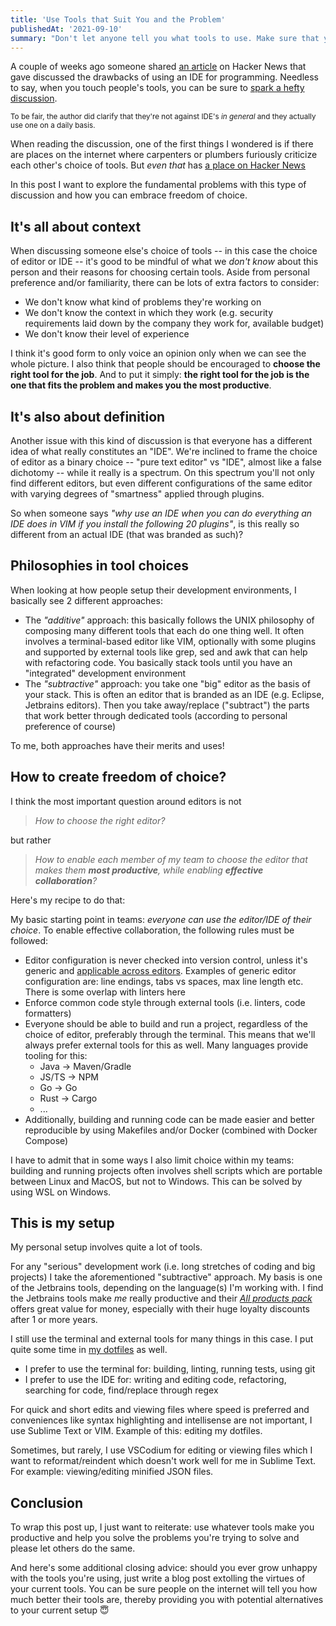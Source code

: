 ```yaml
---
title: 'Use Tools that Suit You and the Problem'
publishedAt: '2021-09-10'
summary: "Don't let anyone tell you what tools to use. Make sure that your builds are tool-agnostic"
---
```

A couple of weeks ago someone shared
[an article](https://alexander-hansen.dev/blog/benefits-of-not-using-an-ide) on Hacker News that
gave discussed the drawbacks of using an IDE for programming. Needless to say, when you touch
people's tools, you can be sure to
[spark a hefty discussion](https://news.ycombinator.com/item?id=28257116).

<Small>

To be fair, the author did clarify that they're not against IDE's _in general_ and they actually
use one on a daily basis.

</Small>

When reading the discussion, one of the first things I wondered is if there are places on the
internet where carpenters or plumbers furiously criticize each other's choice of tools.
But _even that_ has [a place on Hacker News](https://news.ycombinator.com/item?id=28257382)

In this post I want to explore the fundamental problems with this type of discussion and how you
can embrace freedom of choice.

## It's all about context

When discussing someone else's choice of tools -- in this case the choice of editor or IDE -- it's
good to be mindful of what we _don't know_ about this person and their reasons for choosing certain
tools. Aside from personal preference and/or familiarity, there can be lots of extra factors to
consider:

- We don't know what kind of problems they're working on
- We don't know the context in which they work (e.g. security requirements laid down by the company
  they work for, available budget)
- We don't know their level of experience

I think it's good form to only voice an opinion only when we can see the whole picture. I also
think that people should be encouraged to **choose the right tool for the job**. And to put it
simply: **the right tool for the job is the one that fits the problem and makes you the most
productive**.

## It's also about definition

Another issue with this kind of discussion is that everyone has a different idea of what really
constitutes an "IDE". We're inclined to frame the choice of editor as a binary choice -- "pure text
editor" vs "IDE", almost like a false dichotomy -- while it really is a spectrum. On this spectrum
you'll not only find different editors, but even different configurations of the same editor with
varying degrees of "smartness" applied through plugins.

So when someone says _"why use an IDE when you can do everything an IDE does in VIM if you install
the following 20 plugins"_, is this really so different from an actual IDE (that was branded as
such)?

## Philosophies in tool choices

When looking at how people setup their development environments, I basically see 2 different
approaches:

- The _"additive"_ approach: this basically follows the UNIX philosophy of composing many different
  tools that each do one thing well. It often involves a terminal-based editor like VIM, optionally
  with some plugins and supported by external tools like grep, sed and awk that can help with
  refactoring code. You basically stack tools until you have an "integrated" development environment
- The _"subtractive"_ approach: you take one "big" editor as the basis of your stack. This is often
  an editor that is branded as an IDE (e.g. Eclipse, Jetbrains editors). Then you take away/replace
  ("subtract") the parts that work better through dedicated tools (according to personal preference
  of course)

To me, both approaches have their merits and uses!

## How to create freedom of choice?

I think the most important question around editors is not
> _How to choose the right editor?_

but rather

> _How to enable each member of my team to choose the editor that makes them **most productive**,
> while enabling **effective collaboration**?_

Here's my recipe to do that:

My basic starting point in teams: _everyone can use the editor/IDE of their choice_. To enable
effective collaboration, the following rules must be followed:

- Editor configuration is never checked into version control, unless it's generic and
  [applicable across editors](https://editorconfig.org/). Examples of generic editor configuration
  are: line endings, tabs vs spaces, max line length etc. There is some overlap with linters here
- Enforce common code style through external tools (i.e. linters, code formatters)
- Everyone should be able to build and run a project, regardless of the choice of editor,
  preferably through the terminal. This means that we'll always prefer external tools for this as
  well. Many languages provide tooling for this:
  - Java → Maven/Gradle
  - JS/TS → NPM
  - Go → Go
  - Rust → Cargo
  - ...
- Additionally, building and running code can be made easier and better reproducible by using
  Makefiles and/or Docker (combined with Docker Compose)

I have to admit that in some ways I also limit choice within my teams: building and running
projects often involves shell scripts which are portable between Linux and MacOS, but not to
Windows. This can be solved by using WSL on Windows.

## This is my setup

My personal setup involves quite a lot of tools.

For any "serious" development work (i.e. long stretches of coding and big projects) I take the
aforementioned "subtractive" approach. My basis is one of the Jetbrains tools, depending on the
language(s) I'm working with. I find the Jetbrains tools make _me_ really productive and their
[_All products pack_](https://www.jetbrains.com/all/) offers great value for money, especially with
their huge loyalty discounts after 1 or more years.

I still use the terminal and external tools for many things in this case. I put quite some time in
[my dotfiles](https://github.com/DandyDev/dotfiles) as well.

- I prefer to use the terminal for: building, linting, running tests, using git
- I prefer to use the IDE for: writing and editing code, refactoring, searching for code,
  find/replace through regex

For quick and short edits and viewing files where speed is preferred and conveniences like syntax
highlighting and intellisense are not important, I use Sublime Text or VIM. Example of this:
editing my dotfiles.

Sometimes, but rarely, I use VSCodium for editing or viewing files which I want to reformat/reindent
which doesn't work well for me in Sublime Text. For example: viewing/editing minified JSON files.

## Conclusion

To wrap this post up, I just want to reiterate: use whatever tools make you productive and help you
solve the problems you're trying to solve and please let others do the same.

And here's some additional closing advice: should you ever grow unhappy with the tools you're
using, just write a blog post extolling the virtues of your current tools. You can be sure people
on the internet will tell you how much better their tools are, thereby providing you with potential
alternatives to your current setup 😇
